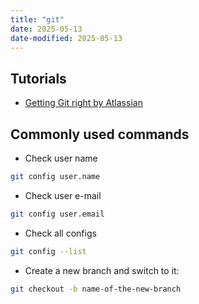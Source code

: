 ```yaml
---
title: "git"
date: 2025-05-13
date-modified: 2025-05-13
---
```


## Tutorials

- [Getting Git right by Atlassian](https://www.atlassian.com/git)

## Commonly used commands

- Check user name

```.bash
git config user.name
```

- Check user e-mail

```.bash
git config user.email
```

- Check all configs

```.bash
git config --list
```
- Create a new branch and switch to it:

```.bash
git checkout -b name-of-the-new-branch
```